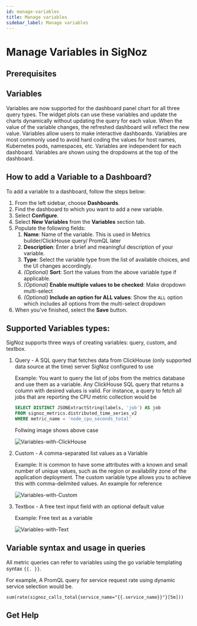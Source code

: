 ```yaml
---
id: manage-variables
title: Manage variables
sidebar_label: Manage variables
---
```



# Manage Variables in SigNoz

## Prerequisites

<PrereqsInstrument />


## Variables

Variables are now supported for the dashboard panel chart for all three query types. The widget plots can use these variables and update the charts dynamically without updating the query for each value. When the value of the variable changes, the refreshed dashboard will reflect the new value. Variables allow users to make interactive dashboards. Variables are most commonly used to avoid hard coding the values for host names, Kubernetes pods, namespaces, etc. Variables are independent for each dashboard. Variables are shown using the dropdowns at the top of the dashboard.

## How to add a Variable to a Dashboard?

To add a variable to a dashboard, follow the steps below:

1. From the left sidebar, choose **Dashboards**.
2. Find the dashboard to which you want to add a new variable.
3. Select **Configure**.
4. Select **New Variables** from the **Variables** section tab.
5. Populate the following fields:
    1. **Name**: Name of the variable. This is used in Metrics builder/ClickHouse query/ PromQL later
    2. **Description**: Enter a brief and meaningful description of your variable.
    3. **Type**: Select the variable type from the list of available choices, and the UI changes accordingly.
    4. _(Optional)_ **Sort**: Sort the values from the above variable type if applicable.
    5. _(Optional)_ **Enable multiple values to be checked**: Make dropdown multi-select
    6. _(Optional)_ **Include an option for ALL values**: Show the `ALL` option which includes all options from the multi-select dropdown
6. When you’ve finished, select the **Save** button.


## Supported Variables types:

SigNoz supports three ways of creating variables: query, custom, and textbox.

1. Query   - A SQL query that fetches data from ClickHouse (only supported data source at the time) server SigNoz configured to use

    Example: You want to query the list of jobs from the metrics database and use them as a variable. Any ClickHouse SQL query that returns a column with desired values is valid. For instance, a query to fetch all jobs that are reporting the CPU metric collection would be

    ```sql
    SELECT DISTINCT JSONExtractString(labels, 'job') AS job
    FROM signoz_metrics.distributed_time_series_v2
    WHERE metric_name = 'node_cpu_seconds_total'
    ```

    Follwing image shows above case

    ![Variables-with-ClickHouse](../../img/docs/var-with-clickhouse-query.webp)


2. Custom  - A comma-separated list values as a Variable

    Example: It is common to have some attributes with a known and small number of unique values, such as the region or availability zone of the application deployment. The custom variable type allows you to achieve this with comma-delimited values. An example for reference

    ![Variables-with-Custom](../../img/docs/custom-regions-vars.webp)


3. Textbox - A free text input field with an optional default value

    Example: Free text as a variable

    ![Variables-with-Text](../../img/docs/text-box-limit-variable.webp)

## Variable syntax and usage in queries

All metric queries can refer to variables using the go variable templating syntax `{{. }}`.

For example, A PromQL query for service request rate using dynamic service selection would be.

```
sum(rate(signoz_calls_total{service_name="{{.service_name}}"}[5m]))
```


## Get Help

<GetHelp />